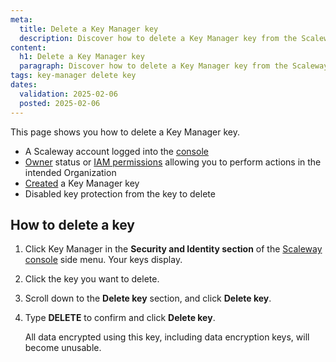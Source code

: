 ```yaml
---
meta:
  title: Delete a Key Manager key
  description: Discover how to delete a Key Manager key from the Scaleway console.
content:
  h1: Delete a Key Manager key
  paragraph: Discover how to delete a Key Manager key from the Scaleway console.
tags: key-manager delete key
dates:
  validation: 2025-02-06
  posted: 2025-02-06
---
```


This page shows you how to delete a Key Manager key.

<Macro id="requirements" />

- A Scaleway account logged into the [console](https://console.scaleway.com)
- [Owner](/iam/concepts/#owner) status or [IAM permissions](/iam/concepts/#permission) allowing you to perform actions in the intended Organization
- [Created](/key-manager/how-to/create-km-key/) a Key Manager key
- Disabled key protection from the key to delete

## How to delete a key

1. Click Key Manager in the **Security and Identity section** of the [Scaleway console](https://console.scaleway.com) side menu. Your keys display.
2. Click the key you want to delete.
3. Scroll down to the **Delete key** section, and click **Delete key**.
4. Type **DELETE** to confirm and click **Delete key**.

    <Message type="important">
     All data encrypted using this key, including data encryption keys, will become unusable.
    </Message>

